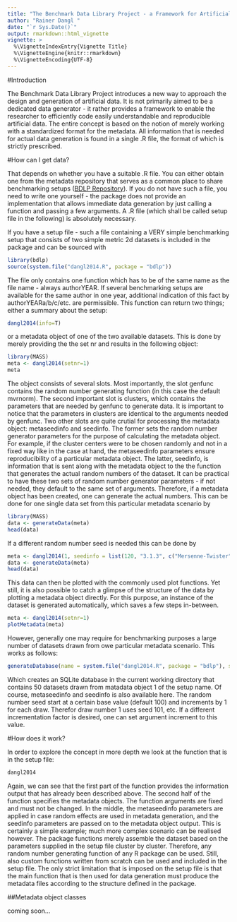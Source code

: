 ```yaml
---
title: "The Benchmark Data Library Project - a Framework for Artificial Data Generation"
author: "Rainer Dangl "
date: "`r Sys.Date()`"
output: rmarkdown::html_vignette
vignette: >
  %\VignetteIndexEntry{Vignette Title}
  %\VignetteEngine{knitr::rmarkdown}
  %\VignetteEncoding{UTF-8}
---
```

#Introduction

The Benchmark Data Library Project introduces a new way to approach
the design and generation of artificial data. It is not primarily 
aimed to be a dedicated data generator - it rather provides a 
framework to enable the researcher to efficiently code 
easily understandable and reproducible artificial data. The 
entire concept is based on the notion of merely working with 
a standardized format for the metadata. All information that is 
needed for actual data generation is found in a single .R file, 
the format of which is strictly prescribed.

#How can I get data?

That depends on whether you have a suitable .R file. You can either 
obtain one from the metadata repository that serves as a common place
to share benchmarking setups ([BDLP Repository](https://rdangl.shinyapps.io/bdlp_2/)). If
you do not have such a file, you need to write one yourself - the package 
does not provide an implementation that allows immediate data generation by 
just calling a function and passing a few arguments. A .R file (which shall 
be called setup file in the following) is absolutely necessary.

If you have a setup file - such a file containing a VERY simple benchmarking
setup that consists of two simple metric 2d datasets is included in the package
and can be sourced with

```r
library(bdlp)
source(system.file("dangl2014.R", package = "bdlp"))
```

The file only contains one function which has to be of the same name 
as the file name - always authorYEAR. If several benchmarking setups 
are available for the same author in one year, additional indication of 
this fact by authorYEARa/b/c/etc. are permissible. This function can return 
two things; either a summary about the setup:

```r
dangl2014(info=T)
```

or a metadata object of one of the two available datasets. This is 
done by merely providing the the set nr and results in the following object:

```r
library(MASS)
meta <- dangl2014(setnr=1)
meta
```

The object consists of several slots. Most importantly, the slot genfunc
contains the random number generating function (in this case the default mvrnorm).
The second important slot is clusters, which contains the parameters that are needed by 
genfunc to generate data. It is important to notice that the parameters in clusters are
identical to the arguments needed by genfunc. Two other slots are quite crutial for 
processing the metadata object: metaseedinfo and seedinfo. The former sets the random number 
generator parameters for the purpose of calculating the metadata object. For example, if the 
cluster centers were to be chosen randomly and not in a fixed way like in the case at hand, the 
metaseedinfo parameters ensure reproducibility of a particular metadata object. The latter, 
seedinfo, is information that is sent along with the metadata object to the the function that 
generates the actual random numbers of the dataset. It can be practical to have these two sets 
of random number generator parameters - if not needed, they default to the same set of arguments.
Therefore, if a metadata object has been created, one can generate the actual numbers. This can 
be done for one single data set from this particular metadata scenario by

```r
library(MASS)
data <- generateData(meta)
head(data)
```

If a different random number seed is needed this can be done by

```r
meta <- dangl2014(1, seedinfo = list(120, "3.1.3", c("Mersenne-Twister", "Inversion")))
data <- generateData(meta)
head(data)
```

This data can then be plotted with the commonly used plot functions. Yet still, 
it is also possible to catch a glimpse of the structure of the data by plotting a metadata 
object directly. For this purpose, an instance of the dataset is generated automatically, which
saves a few steps in-between.

```r
meta <- dangl2014(setnr=1)
plotMetadata(meta)
```

However, generally one may require for benchmarking purposes a large 
number of datasets drawn from owe particular metadata scenario. This 
works as follows:

```r
generateDatabase(name = system.file("dangl2014.R", package = "bdlp"), setnr = 1, draws = 50)
```

Which creates an SQLite database in the current working directory that contains 
50 datasets drawn from matadata object 1 of the setup name. Of course, metaseedinfo and 
seedinfo is also available here. The random number seed start at a certain base value 
(default 100) and increments by 1 for each draw. Therefor draw number 1 uses seed 101, etc. 
If a different incrementation factor is desired, one can set argument increment to this value.

#How does it work?

In order to explore the concept in more depth we look at the function that is in the 
setup file:

```r
dangl2014
```

Again, we can see that the first part of the function provides the information output 
that has already been described above. The second half of the function specifies the 
metadata objects. The function arguments are fixed and must not be changed. In the middle, 
the metaseedinfo parameters are applied in case random effects are used in metadata generation, 
and the seedinfo parameters are passed on to the metadata object output. This is certainly 
a simple example; much more complex scenario can be realised however. The package functions
merely assemble the dataset based on the parameters supplied in the setup file cluster by cluster. 
Therefore, any random number generating function of any R package can be used. Still, also 
custom functions written from scratch can be used and included in the setup file. The only 
strict limitation that is imposed on the setup file is that the main function that is then 
used for data generation must produce the metadata files according to the structure defined in 
the package.

##Metadata object classes

coming soon...
